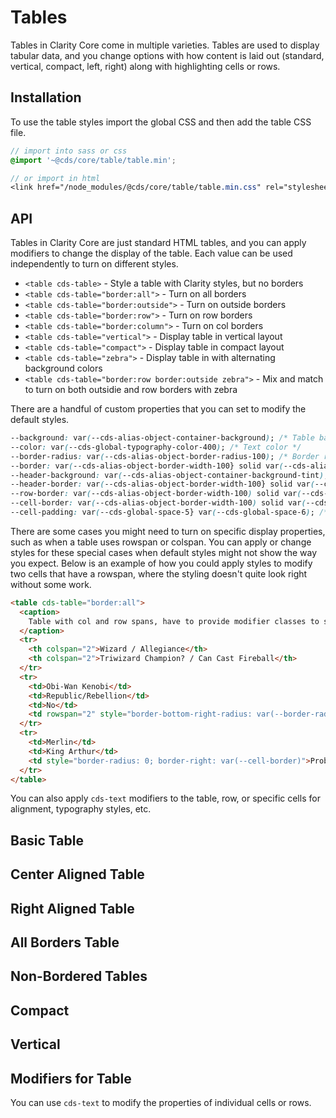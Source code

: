 
<Meta title="Components/Table" />

# Tables

Tables in Clarity Core come in multiple varieties. Tables are used to display tabular data, and
you change options with how content is laid out (standard, vertical, compact, left, right) along with
highlighting cells or rows.

## Installation

To use the table styles import the global CSS and then add the table CSS file.

```scss
// import into sass or css
@import '~@cds/core/table/table.min';

// or import in html
<link href="/node_modules/@cds/core/table/table.min.css" rel="stylesheet">
```

## API

Tables in Clarity Core are just standard HTML tables, and you can apply modifiers to change the display
of the table. Each value can be used independently to turn on different styles.

- `<table cds-table>` - Style a table with Clarity styles, but no borders
- `<table cds-table="border:all">` - Turn on all borders
- `<table cds-table="border:outside">` - Turn on outside borders
- `<table cds-table="border:row">` - Turn on row borders
- `<table cds-table="border:column">` - Turn on col borders
- `<table cds-table="vertical">` - Display table in vertical layout
- `<table cds-table="compact">` - Display table in compact layout
- `<table cds-table="zebra">` - Display table in with alternating background colors
- `<table cds-table="border:row border:outside zebra">` - Mix and match to turn on both outsidie and row borders with zebra

There are a handful of custom properties that you can set to modify the default styles.

```css
--background: var(--cds-alias-object-container-background); /* Table background */
--color: var(--cds-global-typography-color-400); /* Text color */
--border-radius: var(--cds-alias-object-border-radius-100); /* Border radius for corners of table */
--border: var(--cds-alias-object-border-width-100} solid var(--cds-alias-object-border-color); /* Outside border style */
--header-background: var(--cds-alias-object-container-background-tint); /* Header background */
--header-border: var(--cds-alias-object-border-width-100} solid var(--cds-alias-object-border-color); /* Header border separator style */
--row-border: var(--cds-alias-object-border-width-100) solid var(--cds-alias-object-border-color-tint); /* Row border separator style */
--cell-border: var(--cds-alias-object-border-width-100) solid var(--cds-alias-object-border-color-tint); /* Column border separator style */
--cell-padding: var(--cds-global-space-5} var(--cds-global-space-6); /* Cell padding */
```

There are some cases you might need to turn on specific display properties, such as when a table uses
rowspan or colspan. You can apply or change styles for these special cases when default styles might
not show the way you expect. Below is an example of how you could apply styles to modify two cells that
have a rowspan, where the styling doesn't quite look right without some work.

```html
<table cds-table="border:all">
  <caption>
    Table with col and row spans, have to provide modifier classes to set correct border and radius
  </caption>
  <tr>
    <th colspan="2">Wizard / Allegiance</th>
    <th colspan="2">Triwizard Champion? / Can Cast Fireball</th>
  </tr>
  <tr>
    <td>Obi-Wan Kenobi</td>
    <td>Republic/Rebellion</td>
    <td>No</td>
    <td rowspan="2" style="border-bottom-right-radius: var(--border-radius); border-bottom: var(--border); border-right: var(--border);">No<br />No<br />No<br />No</td>
  </tr>
  <tr>
    <td>Merlin</td>
    <td>King Arthur</td>
    <td style="border-radius: 0; border-right: var(--cell-border)">Probably invented the tournament</td>
  </tr>
</table>
```

You can also apply `cds-text` modifiers to the table, row, or specific cells for alignment, typography styles, etc.

## Basic Table

<Preview>
  <Story id="stories-table--basic" />
</Preview>

## Center Aligned Table

<Preview>
  <Story id="stories-table--center-table" />
</Preview>

## Right Aligned Table

<Preview>
  <Story id="stories-table--right-table" />
</Preview>

## All Borders Table

<Preview>
  <Story id="stories-table--border-table" />
</Preview>

## Non-Bordered Tables

<Preview>
  <Story id="stories-table--noborder-table" />
</Preview>

## Compact

<Preview>
  <Story id="stories-table--compact-table" />
</Preview>

## Vertical

<Preview>
  <Story id="stories-table--vertical-table" />
</Preview>

## Modifiers for Table

You can use `cds-text` to modify the properties of individual cells or rows.

<Preview>
  <Story id="stories-table--modifier-table" />
</Preview>
